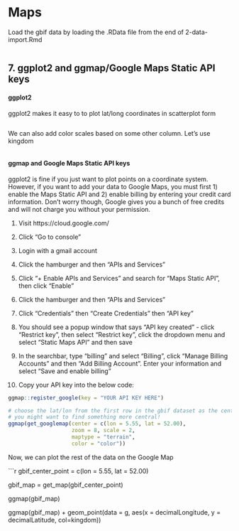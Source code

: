# Maps 

Load the gbif data by loading the .RData file from the end of 2-data-import.Rmd

```r

```

## 7. ggplot2 and ggmap/Google Maps Static API keys

#### ggplot2
ggplot2 makes it easy to to plot lat/long coordinates in scatterplot form

```r



```

We can also add color scales based on some other column. Let's use kingdom

```r



```

#### ggmap and Google Maps Static API keys

ggplot2 is fine if you just want to plot points on a coordinate system. However, if you want to add your data to Google Maps, you must first 1) enable the Maps Static API and 2) enable billing by entering your credit card information. Don't worry though, Google gives you a bunch of free credits and will not charge you without your permission. 

1. Visit https://cloud.google.com/

2. Click "Go to console"

3. Login with a gmail account

4. Click the hamburger and then "APIs and Services"

5. Click "+ Enable APIs and Services" and search for "Maps Static API", then click "Enable"

6. Click the hamburger and then "APIs and Services"

7. Click "Credentials" then "Create Credentials" then "API key"

8. You should see a popup window that says "API key created" - click "Restrict key", then select "Restrict key", click the dropdown menu and select "Static Maps API" and then save

9. In the searchbar, type "billing" and select "Billing", click "Manage Billing Accounts" and then "Add Billing Account". Enter your information and select "Save and enable billing"

10. Copy your API key into the below code: 

```r
ggmap::register_google(key = "YOUR API KEY HERE") 
```

```r
# choose the lat/lon from the first row in the gbif dataset as the center point
# you might want to find something more central! 
ggmap(get_googlemap(center = c(lon = 5.55, lat = 52.00),
                    zoom = 8, scale = 2,
                    maptype = "terrain",
                    color = "color"))
```

Now, we can plot the rest of the data on the Google Map

```r
gbif_center_point = c(lon = 5.55, lat = 52.00)

gbif_map = get_map(gbif_center_point) 

ggmap(gbif_map)

ggmap(gbif_map) + 
  geom_point(data = g, 
             aes(x = decimalLongitude, y = decimalLatitude, 
                 col=kingdom))
